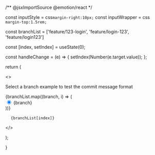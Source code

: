 
/** @jsxImportSource @emotion/react */

const inputStyle = css`margin-right:10px;`
const inputWrapper = css `margin-top:1.5rem;`

const branchList = ['feature/123-login', 'feature/login-123', 'feature/login123']

const [index, setIndex] = useState(0);

const handleChange = (e) => {
setIndex(Number(e.target.value));
};

return (

<>
  <p>Select a branch example to test the commit message format</p>
  <div css={inputWrapper}>
  {branchList.map((branch, i) => (
    <div key={i}>
      <input 
        type="radio" 
        value={i} 
        id={`b${i}`} 
        name="branch" 
        checked={i === index}
        onChange={handleChange}
        css={inputStyle}
      />
      <label htmlFor={`b${i}`}>{branch}</label>
    </div>
  ))}
  </div>

<pre>
  <code>{branchList[index]}</code>
</pre>

</>

);

}
